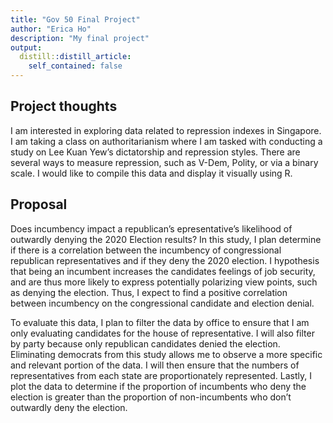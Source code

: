```yaml
---
title: "Gov 50 Final Project"
author: "Erica Ho"
description: "My final project"
output:
  distill::distill_article:
    self_contained: false
---
```



## Project thoughts

I am interested in exploring data related to repression indexes in Singapore. I am taking a class on authoritarianism where I am tasked with conducting a study on Lee Kuan Yew's dictatorship and repression styles. There are several ways to measure repression, such as V-Dem, Polity, or via a binary scale. I would like to compile this data and display it visually using R. 

## Proposal 

Does incumbency impact a republican's epresentative's likelihood of outwardly denying the 2020 Election results? In this study, I plan determine if there is a correlation between the incumbency of congressional republican representatives and if they deny the 2020 election. I hypothesis that being an incumbent increases the candidates feelings of job security, and are thus more likely to express potentially polarizing view points, such as denying the election. Thus, I expect to find a positive correlation between incumbency on the congressional candidate and election denial. 

To evaluate this data, I plan to filter the data by office to ensure that I am only evaluating candidates for the house of representative. I will also filter by party because only republican candidates denied the election. Eliminating democrats from this study allows me to observe a more specific and relevant portion of the data. I will then ensure that the numbers of representatives from each state are proportionately represented. Lastly, I plot the data to determine if the proportion of incumbents who deny the election is greater than the proportion of non-incumbents who don't outwardly deny the election.
